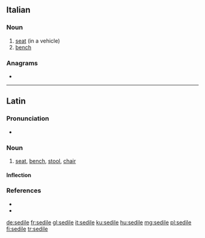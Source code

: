 ==Italian==

===Noun===
{{it-noun|m}}

# [[seat]] (in a vehicle)
# [[bench]]

===Anagrams===
* {{l|it|diesel}}

----

==Latin==

===Pronunciation===
* {{la-IPA|sedīle}}

===Noun===
{{la-noun|sedīle||sedilis|n|third}}

# [[seat]], [[bench]], [[stool]], [[chair]]

====Inflection====
{{la-decl-3rd-N-I-pure|sedīle|sedil}}

===References===
* {{R:L&S}}
* {{R:Gaffiot}}

[[de:sedile]]
[[fr:sedile]]
[[gl:sedile]]
[[it:sedile]]
[[ku:sedile]]
[[hu:sedile]]
[[mg:sedile]]
[[pl:sedile]]
[[fi:sedile]]
[[tr:sedile]]